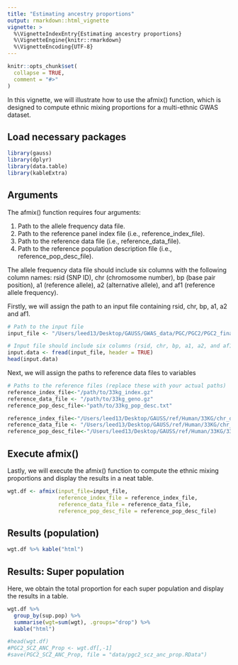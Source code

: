 ```yaml
---
title: "Estimating ancestry proportions"
output: rmarkdown::html_vignette
vignette: >
  %\VignetteIndexEntry{Estimating ancestry proportions}
  %\VignetteEngine{knitr::rmarkdown}
  %\VignetteEncoding{UTF-8}
---
```


```r
knitr::opts_chunk$set(
  collapse = TRUE,
  comment = "#>"
)
```

In this vignette, we will illustrate how to use the afmix() function, which is designed to compute ethnic mixing proportions for a multi-ethnic GWAS dataset.

## Load necessary packages
```r
library(gauss)
library(dplyr)
library(data.table)
library(kableExtra)
```

## Arguments


The afmix() function requires four arguments:

1. Path to the allele frequency data file.
2. Path to the reference panel index file (i.e., reference_index_file).
3. Path to the reference data file (i.e., reference_data_file).
4. Path to the reference population description file (i.e., reference_pop_desc_file).

The allele frequency data file should include six columns with the following column names: rsid (SNP ID), chr (chromosome number), bp (base pair position), a1 (reference allele), a2 (alternative allele), and af1 (reference allele frequency).


Firstly, we will assign the path to an input file containing rsid, chr, bp, a1, a2 and af1.
```r
# Path to the input file
input_file <- "/Users/leed13/Desktop/GAUSS/GWAS_data/PGC/PGC2/PGC2_final/ilmn1M/pgc2.chr22.ilmn1M.Af1only.txt"

# Input file should include six columns (rsid, chr, bp, a1, a2, and af1)
input.data <- fread(input_file, header = TRUE)
head(input.data)
```

Next, we will assign the paths to reference data files to variables
```r
# Paths to the reference files (replace these with your actual paths)
reference_index_file<-"/path/to/33kg_index.gz"
reference_data_file <- "/path/to/33kg_geno.gz"
reference_pop_desc_file<-"path/to/33kg_pop_desc.txt"
```

```r
reference_index_file<-"/Users/leed13/Desktop/GAUSS/ref/Human/33KG/chr_data/33kg_chr22_index.gz"
reference_data_file <- "/Users/leed13/Desktop/GAUSS/ref/Human/33KG/chr_data/33kg_chr22_geno.gz"
reference_pop_desc_file<-"/Users/leed13/Desktop/GAUSS/ref/Human/33KG/33kg_pop_desc.txt"
```

## Execute afmix()

Lastly, we will execute the afmix() function to compute the ethnic mixing proportions and display the results in a neat table. 
```r
wgt.df <- afmix(input_file=input_file,
                reference_index_file = reference_index_file,
                reference_data_file = reference_data_file,
                reference_pop_desc_file = reference_pop_desc_file)
```

## Results (population)
```r
wgt.df %>% kable("html")
```

## Results:  Super population

Here, we obtain the total proportion for each super population and display the results in a table.
```r
wgt.df %>%
  group_by(sup.pop) %>%
  summarise(wgt=sum(wgt), .groups="drop") %>%
  kable("html")
```

```r
#head(wgt.df)
#PGC2_SCZ_ANC_Prop <- wgt.df[,-1]
#save(PGC2_SCZ_ANC_Prop, file = "data/pgc2_scz_anc_prop.RData")
```
